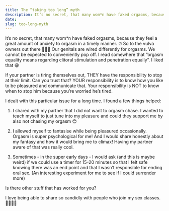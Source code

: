 ```yaml
---
title: The “taking too long” myth
description: It’s no secret, that many wom*n have faked orgasms, because they feel a great amount of anxiety to orgasm in a timely manner. ⏱
date:
slug: too-long-myth
---
```


It’s no secret, that many wom*n have faked orgasms, because they feel a great amount of anxiety to orgasm in a timely manner. ⏱ So to the vulva owners out there 🙋🏼‍♀️ Our genitals are wired differently for orgasms. We cannot be expected to conveniently pop off. I read somewhere that “orgasm equality means regarding clitoral stimulation and penetration equally”. I liked that 😀

If your partner is tiring themselves out, THEY have the responsibility to stop at their limit. Can you trust that? YOUR responsibility is to know how you like to be pleasured and communicate that. Your responsibility is NOT to know when to stop him because you’re worried he’s tired.

I dealt with this particular issue for a long time. I found a few things helped:

1. I shared with my partner that I did not want to orgasm chase. I wanted to teach myself to just tune into my pleasure and could they support me by also not chasing my orgasm 😊

2. I allowed myself to fantasise while being pleasured occasionally. Orgasm is super psychological for me! And I would share honestly about my fantasy and how it would bring me to climax! Having my partner aware of that was really cool.

3. Sometimes - in the super early days - I would ask (and this is maybe weird) if we could use a timer for 15-20 minutes so that I felt safe knowing there was an end point and that I wasn’t responsible for ending oral sex. (An interesting experiment for me to see if I could surrender more)

Is there other stuff that has worked for you?

I love being able to share so candidly with people who join my sex classes. 💁🏼‍♀️😍
